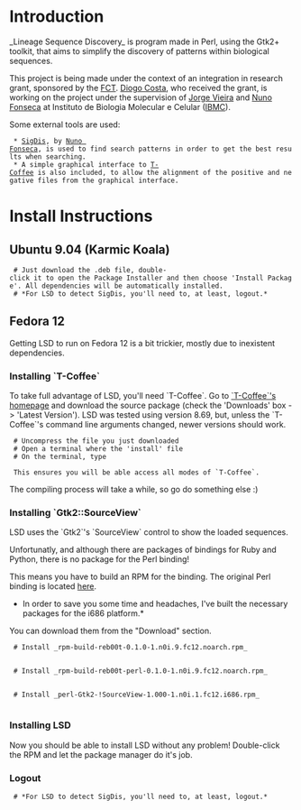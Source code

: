 =Introduction=
_Lineage Sequence Discovery_ is program made in Perl, using the Gtk2+ toolkit, that aims to simplify the discovery of patterns within biological sequences.

This project is being made under the context of an integration in research grant, sponsored by the [http://alfa.fct.mctes.pt/ FCT]. [http://diogocosta.pt.tl/ Diogo Costa], who received the grant, is working on the project under the supervision of [mailto:jbvieira@ibmc.up.pt Jorge Vieira] and [mailto:nf@ibmc.up.pt Nuno Fonseca] at Instituto de Biologia Molecular e Celular ([http://www.ibmc.up.pt/ IBMC]).

Some external tools are used:
  * [http://cracs.fc.up.pt/~nf/projects/sigdis/ SigDis], by [http://cracs.fc.up.pt/~nf/ Nuno Fonseca], is used to find search patterns in order to get the best results when searching.
  * A simple graphical interface to [http://www.tcoffee.org/Projects_home_page/t_coffee_home_page.html T-Coffee] is also included, to allow the alignment of the positive and negative files from the graphical interface.

=Install Instructions=
==Ubuntu 9.04 (Karmic Koala)==
  # Just download the .deb file, double-click it to open the Package Installer and then choose 'Install Package'. All dependencies will be automatically installed.
  # *For LSD to detect SigDis, you'll need to, at least, logout.*

==Fedora 12==
Getting LSD to run on Fedora 12 is a bit trickier, mostly due to inexistent dependencies.

===Installing `T-Coffee`===
To take full advantage of LSD, you'll need `T-Coffee`.
Go to [http://www.tcoffee.org/Projects_home_page/t_coffee_home_page.html `T-Coffee`'s homepage] and download the source package (check the 'Downloads' box -> 'Latest Version'). LSD was tested using version 8.69, but, unless the `T-Coffee`'s command line arguments changed, newer versions should work.
  # Uncompress the file you just downloaded
  # Open a terminal where the 'install' file
  # On the terminal, type
    {{{sudo ./install all}}}
  This ensures you will be able access all modes of `T-Coffee`.

The compiling process will take a while, so go do something else :)

===Installing `Gtk2::SourceView`===
LSD uses the `Gtk2`'s `SourceView` control to show the loaded sequences.

Unfortunatly, and although there are packages of bindings for Ruby and Python, there is no package for the Perl binding!

This means you have to build an RPM for the binding. 
The original Perl binding is located [http://search.cpan.org/~EBASSI/Gtk2-SourceView-1.000/SourceView.pm here].

*In order to save you some time and headaches, I've built the necessary packages for the i686 platform.* 
You can download them from the "Download" section.

  # Install _rpm-build-reb00t-0.1.0-1.n0i.9.fc12.noarch.rpm_
    {{{sudo yum -y --nogpgcheck install rpm-build-reb00t-0.1.0-1.n0i.9.fc12.noarch.rpm}}}

  # Install _rpm-build-reb00t-perl-0.1.0-1.n0i.9.fc12.noarch.rpm_
    {{{sudo yum -y --nogpgcheck install rpm-build-reb00t-perl-0.1.0-1.n0i.9.fc12.noarch.rpm}}}

  # Install _perl-Gtk2-!SourceView-1.000-1.n0i.1.fc12.i686.rpm_
    {{{sudo yum -y --nogpgcheck install perl-Gtk2-SourceView-1.000-1.n0i.1.fc12.i686.rpm}}}

===Installing LSD===

Now you should be able to install LSD without any problem!
Double-click the RPM and let the package manager do it's job.

===Logout===
  # *For LSD to detect SigDis, you'll need to, at least, logout.*